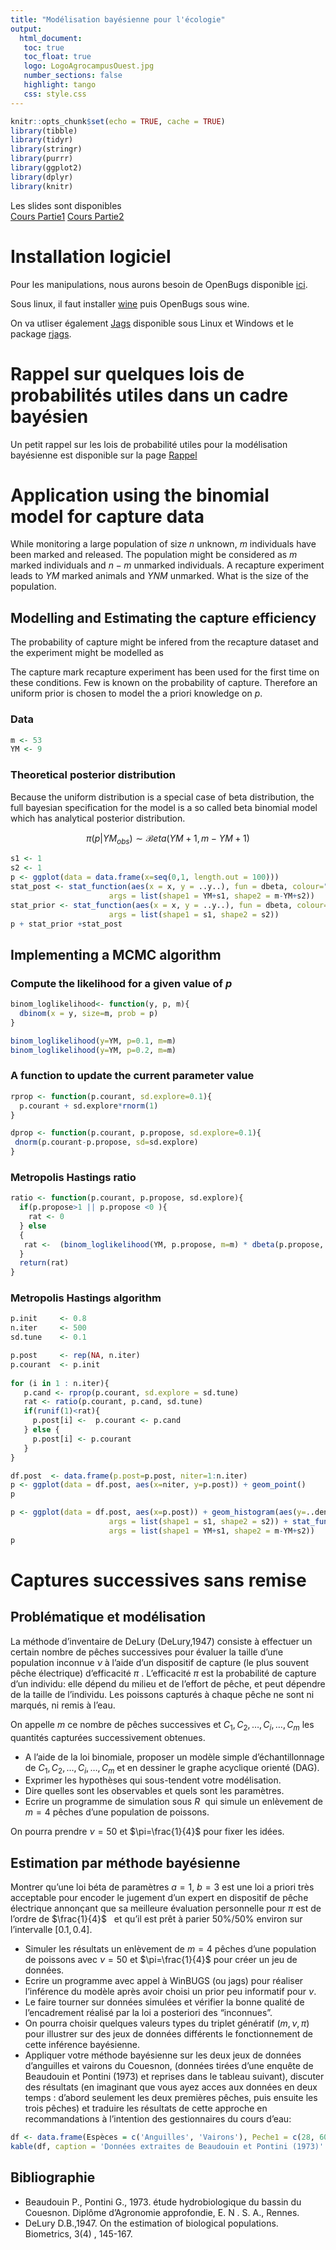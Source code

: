 ```yaml
---
title: "Modélisation bayésienne pour l'écologie"
output: 
  html_document:
   toc: true
   toc_float: true
   logo: LogoAgrocampusOuest.jpg
   number_sections: false
   highlight: tango
   css: style.css
---
```


```r
knitr::opts_chunk$set(echo = TRUE, cache = TRUE)
library(tibble)
library(tidyr)
library(stringr)
library(purrr)
library(ggplot2)
library(dplyr)
library(knitr)
```


Les slides sont disponibles  
[Cours Partie1](bayes_cours_1.pdf)
[Cours Partie2](bayes_cours_2.pdf)

# Installation logiciel

Pour les manipulations, nous aurons besoin de 
OpenBugs disponible [ici](http://www.openbugs.net/w/FrontPage).

Sous linux, il faut installer [wine](https://www.winehq.org/) puis OpenBugs sous wine.

On va utliser également [Jags](http://mcmc-jags.sourceforge.net/) disponible sous Linux et Windows et le package [rjags](http://cran.r-project.org/package=rjags).


# Rappel sur quelques lois de probabilités utiles dans un cadre bayésien
Un petit rappel sur les lois de probabilité utiles pour la modélisation bayésienne est disponible sur la page [Rappel](rappel_loi.html)



# Application using the binomial model for capture data


While monitoring a large population of size $n$ unknown, $m$ individuals have been marked and released.
The population might be considered as $m$ marked individuals and $n-m$ unmarked individuals. 
A recapture experiment leads to $YM$ marked animals and $YNM$ unmarked. What is the size of the population.


## Modelling and Estimating the capture efficiency

The probability of capture might be infered from the recapture dataset and the experiment might be modelled as 
\begin{equation}
 YM \sim \mathcal{B}(m, p).
\end{equation}

The capture mark recapture experiment has been used for the first time on these conditions. Few is known on the probability of capture. Therefore an uniform prior is chosen to model the a priori knowledge on $p$.

### Data
```r
m <- 53
YM <- 9
```

### Theoretical posterior distribution
Because the uniform distribution is a special case of beta distribution, the full bayesian specification for the model is a so called beta binomial model which has analytical posterior distribution.

$$\pi(p\vert  YM_{obs}) \sim \mathcal{B}eta(YM + 1,  m-YM +1)$$

```r
s1 <- 1
s2 <- 1
p <- ggplot(data = data.frame(x=seq(0,1, length.out = 100)))
stat_post <- stat_function(aes(x = x, y = ..y..), fun = dbeta, colour="red", n = 100,
                      args = list(shape1 = YM+s1, shape2 = m-YM+s2))
stat_prior <- stat_function(aes(x = x, y = ..y..), fun = dbeta, colour="green", n = 100,
                      args = list(shape1 = s1, shape2 = s2))
p + stat_prior +stat_post

```


## Implementing a MCMC algorithm

### Compute the likelihood for a given value of $p$

```r
binom_loglikelihood<- function(y, p, m){
  dbinom(x = y, size=m, prob = p)
}

binom_loglikelihood(y=YM, p=0.1, m=m)
binom_loglikelihood(y=YM, p=0.2, m=m)

```

### A function to update the current parameter value

```r
rprop <- function(p.courant, sd.explore=0.1){
  p.courant + sd.explore*rnorm(1)
}

dprop <- function(p.courant, p.propose, sd.explore=0.1){
 dnorm(p.courant-p.propose, sd=sd.explore)
}

```

### Metropolis Hastings ratio

```r
ratio <- function(p.courant, p.propose, sd.explore){
  if(p.propose>1 || p.propose <0 ){
    rat <- 0
  } else
  {
   rat <-  (binom_loglikelihood(YM, p.propose, m=m) * dbeta(p.propose, s1, s2)) / (binom_loglikelihood(YM, p.courant, m=m) * dbeta(p.courant, s1, s2))*(dprop(p.propose, p.courant, sd.explore) / dprop(p.courant, p.propose, sd.explore)) 
  }
  return(rat)
}
```

### Metropolis Hastings algorithm

```r
p.init     <- 0.8
n.iter     <- 500
sd.tune    <- 0.1

p.post     <- rep(NA, n.iter)
p.courant  <- p.init
  
for (i in 1 : n.iter){
   p.cand <- rprop(p.courant, sd.explore = sd.tune)  
   rat <- ratio(p.courant, p.cand, sd.tune)
   if(runif(1)<rat){
     p.post[i] <-  p.courant <- p.cand
   } else {
     p.post[i] <- p.courant
   }
}

df.post  <- data.frame(p.post=p.post, niter=1:n.iter)
p <- ggplot(data = df.post, aes(x=niter, y=p.post)) + geom_point()
p

p <- ggplot(data = df.post, aes(x=p.post)) + geom_histogram(aes(y=..density..)) + xlim(c(0,1)) +stat_function(aes(x = p.post, y = ..y..), fun = dbeta, colour="green", n = 100,
                      args = list(shape1 = s1, shape2 = s2)) + stat_function(aes(x = p.post, y = ..y..), fun = dbeta, colour="red", n = 100,
                      args = list(shape1 = YM+s1, shape2 = m-YM+s2))
p

```





# Captures successives sans remise

## Problématique et modélisation

La méthode d'inventaire de DeLury (DeLury,1947) consiste à effectuer
un certain nombre de pêches successives pour évaluer la taille d'une
population inconnue $\nu$ à l'aide d'un dispositif de capture (le plus
souvent pêche électrique) d'efficacité $\pi$ . L'efficacité
$\pi$ est la probabilité de capture d'un individu: elle dépend du
milieu et de l'effort de pêche, et peut dépendre de la taille de
l'individu. Les poissons capturés à chaque pêche ne sont ni
marqués, ni remis à l'eau. 

On appelle $m$ ce nombre de pêches successives et $C_{1}, C_{2}, \ldots, C_{i},\ldots,C_{m}$ les quantités capturées successivement obtenues.

* A l'aide de la loi binomiale, proposer un modèle simple d'échantillonnage de $C_{1},C_{2},\ldots,C_{i},\ldots,C_{m}$ et en dessiner le
	graphe acyclique orienté (DAG).
* Exprimer les hypothèses qui sous-tendent votre modélisation.
* Dire quelles sont les observables et quels sont les paramètres.
* Ecrire un programme de simulation sous $R$ \ qui simule un enlèvement de $m=4$ pêches d'une population de poissons.

On pourra prendre $\nu=50$ et $\pi=\frac{1}{4}$ pour fixer les idées.

<!-- \subsection{Considérations fréquentistes} -->

<!-- Pour évaluer le peuplement le plus probable (dans un contexte -->
<!-- fréquentiste) la classique méthode d'estimation de DeLury consiste -->
<!-- à tracer la droite de régression sur les points $(x_{i},y_{i}% -->
<!-- )_{i=1:n}$ avec $(x_{1}=0,y_{1}=C_{1})$ et pour $i>1:$ -->
<!-- \begin{align*} -->
<!-- x_{i}  & =\sum_{j=1}^{i-1}C_{j}\\ -->
<!-- y_{i}  & =C_{i}% -->
<!-- \end{align*} -->


<!-- L'estimation classique du peuplement est donnée par l'abscisse de -->
<!-- l'intersection de cette droite et de l'axe des $x.$ -->

<!-- \begin{itemize} -->
<!-- 	\item Donner l'idée constructive (pourquoi un modèle linéaire?) -->
<!-- 	qui sous-tend la manière d'obtenir cet estimateur $\hat{\nu}(C_{1}% -->
<!-- 	,C_{2},...C_{i},...C_{m})$ et montrer comment la pente de cette droite est -->
<!-- 	alors utile pour proposer une estimation $\hat{\pi}$ de $\pi.$ -->

<!-- 	\item En déduire quelles sont les limites de cette estimation fréquentiste. -->

<!-- 	\item En repétant un grand nombre de fois  votre programme de simulation -->
<!-- 	sous $R$ \ (qui simule un enlèvement de $m=3\ $pêches d'une population -->
<!-- 	de poissons) et en ne conservant que les jeux de données o\`{u} la -->
<!-- 	technique d'estimation de DeLury "marche", évaluer le biais et la variance -->
<!-- 	des estimateurs de la population et de l'efficacité du dispositif (On -->
<!-- 	rappelle que, sous $R,$ la procédure $lm(y\sim x)$ permet d'obtenir, sous -->
<!-- 	forme d'une liste, les divers résultats de la régression linéaire -->
<!-- 	du vecteur $y$ sur le vecteur $x$). Donner néanmoins également le taux de bon -->
<!-- 	fonctionnement de cette procédure. (On pourra conserver $\nu=50$ et -->
<!-- 	$\pi=\frac{1}{4}$ pour fixer les idées au commencement de cet exercice, -->
<!-- 	mais faire varier $m$ au moins de $2$ à $4$ pour voir comment le nombre de -->
<!-- 	pêches joue sur la qualité de cette procédure d'estimation classique). N'oubliez pas de faire un ou des dessins illustratifs! -->

<!-- 	\item Si le temps dont vous disposez le permet, considérer 9 cas: $\nu$ -->
<!-- 	petit, moyen, grand et  $\pi$ petit, moyen ou grand, pour discuter des -->
<!-- 	qualités de la méthode de DeLury.  -->
<!-- 	\item Obtient-on les même estimateurs si on inverse les rôles de $x$ et $y$ dans le calcul? Etudier par simulation les propriétés de ces estimations alternatives? -->
<!-- \end{itemize} -->

## Estimation par méthode bayésienne

Montrer qu'une loi béta de paramètres $a=1,$ $b=3$ est une loi a
priori très acceptable pour encoder le jugement d'un expert en dispositif
de pêche électrique annonçant que sa meilleure évaluation
personnelle pour $\pi$ est de l'ordre de $\frac{1}{4}$ $\ $\ et qu'il est
prêt à parier  $50\%/50\%$ environ sur l'intervalle $[0.1,0.4].$

* Simuler les résultats un enlèvement de $m=4\ $pêches d'une	population de poissons avec $\nu=50$ et $\pi=\frac{1}{4}$ pour créer un
	jeu de données.
* Ecrire un programme avec appel à WinBUGS (ou jags) pour réaliser
	l'inférence du modèle après avoir choisi un prior peu informatif
	pour  $\nu$.
* Le faire tourner sur données simulées et vérifier la bonne
	qualité de l'encadrement réalisé par la loi a posteriori des
	"inconnues". 
* On pourra choisir quelques valeurs types du triplet génératif ($m,\nu,\pi$) pour illustrer sur des jeux de données différents le fonctionnement de cette inférence bayésienne.
* Appliquer votre méthode bayésienne sur les deux jeux de
	données d'anguilles et vairons du Couesnon, (données tirées d'une
	enquête de Beaudouin et Pontini (1973) et reprises dans le tableau
	suivant), discuter des résultats (en imaginant que vous ayez acces aux données en deux temps : d'abord seulement les deux premières pêches, puis ensuite les trois pêches) et traduire les résultats de cette
	approche en recommandations à l'intention des gestionnaires du cours d'eau:

```r
df <- data.frame(Espèces = c('Anguilles', 'Vairons'), Peche1 = c(28, 60), Peche2=c(11,54), Peche3=c(4,58))
kable(df, caption = 'Données extraites de Beaudouin et Pontini (1973)' )
```



## Bibliographie
* Beaudouin P., Pontini G., 1973. étude hydrobiologique du bassin du
	Couesnon. Diplôme d'Agronomie approfondie, E. N . S. A., Rennes.
* DeLury D.B.,1947. On the estimation of biological populations. Biometrics,
	3(4) , 145-167.


